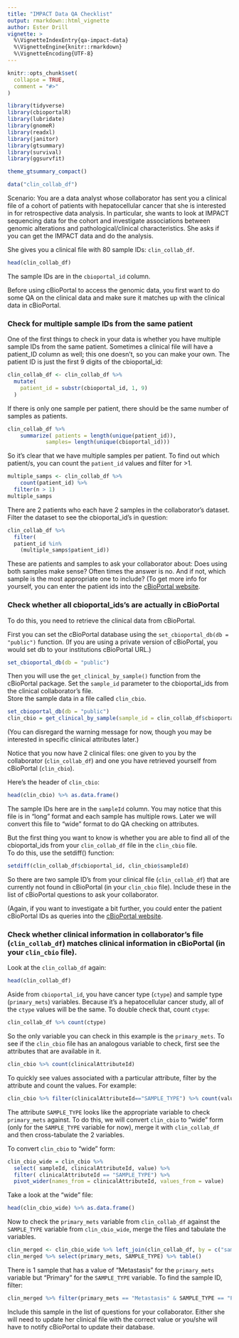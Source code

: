 ```yaml
---
title: "IMPACT Data QA Checklist"
output: rmarkdown::html_vignette
author: Ester Drill
vignette: >
  %\VignetteIndexEntry{qa-impact-data}
  %\VignetteEngine{knitr::rmarkdown}
  %\VignetteEncoding{UTF-8}
---
```


```r
knitr::opts_chunk$set(
  collapse = TRUE,
  comment = "#>"
)
```


```r

library(tidyverse)
library(cbioportalR)
library(lubridate)
library(gnomeR)
library(readxl)
library(janitor)
library(gtsummary)
library(survival)
library(ggsurvfit)

theme_gtsummary_compact()

data("clin_collab_df")
```


Scenario: You are a data analyst whose collaborator has sent you a clinical file of a cohort of patients with hepatocellular cancer that she is interested in for retrospective data analysis. In particular, she wants to look at IMPACT sequencing data for the cohort and investigate associations between genomic alterations and pathological/clinical characteristics. She asks if you can get the IMPACT data and do the analysis.

She gives you a clinical file with 80 sample IDs: `clin_collab_df`. 

```r
head(clin_collab_df)
```

The sample IDs are in the `cbioportal_id` column.

Before using cBioPortal to access the genomic data, you first want to do some QA on the clinical data and make sure it matches up with the clinical data in cBioPortal.


### Check for multiple sample IDs from the same patient

One of the first things to check in your data is whether you have multiple sample IDs from the same patient. Sometimes a clinical file will have a patient_ID column as well; this one doesn't, so you can make your own. The patient ID is just the first 9 digits of the cbioportal_id:

```r

clin_collab_df <- clin_collab_df %>%
  mutate(
    patient_id = substr(cbioportal_id, 1, 9)
  )
```

If there is only one sample per patient, there should be the same number of samples as patients.

<!-- Karissa - This may be unnecessary? -->
```r
clin_collab_df %>%
    summarize( patients = length(unique(patient_id)),
            samples= length(unique(cbioportal_id))) 
```

So it's clear that we have multiple samples per patient. To find out which patient/s, you can count the `patient_id` values and filter for >1.

```r
multiple_samps <- clin_collab_df %>%
    count(patient_id) %>%
  filter(n > 1)
multiple_samps
```

There are 2 patients who each have 2 samples in the collaborator's dataset. 
Filter the dataset to see the cbioportal_id's in question:  
```r

clin_collab_df %>% 
  filter(
  patient_id %in% 
    (multiple_samps$patient_id))

```
<!--This code too confusing above? -->

These are patients and samples to ask your collaborator about: Does using both samples make sense? Often times the answer is no. And if not, which sample is the most appropriate one to include? 
(To get more info for yourself, you can enter the patient ids into the [cBioPortal website](https://www.cbioportal.org/).


### Check whether all cbioportal_ids's are actually in cBioPortal

To do this, you need to retrieve the clinical data from cBioPortal.  

First you can set the cBioPortal database using the `set_cbioportal_db(db = "public")` function. (If you are using a private version of cBioPortal, you would set db to your institutions cBioPortal URL.) 

```r

set_cbioportal_db(db = "public")

```


Then you will use the `get_clinical_by_sample()` function from the cBioPortal package. Set the `sample_id` parameter to the cbioportal_ids from the clinical collaborator's file.  
Store the sample data in a file called `clin_cbio`. 

```r

set_cbioportal_db(db = "public")
clin_cbio = get_clinical_by_sample(sample_id = clin_collab_df$cbioportal_id) 

```

(You can disregard the warning message for now, though you may be interested in specific clinical attributes later.)

Notice that you now have 2 clinical files: one given to you by the collaborator (`clin_collab_df`) and one you have retrieved yourself from cBioPortal (`clin_cbio`). 

Here's the header of `clin_cbio`:

```r
head(clin_cbio) %>% as.data.frame()
```


The sample IDs here are in the `sampleId` column.
You may notice that this file is in "long" format and each sample has multiple rows. Later we will convert this file to "wide" format to do QA checking on attributes.


But the first thing you want to know is whether you are able to find all of the cbioportal_ids from your `clin_collab_df` file in the `clin_cbio` file.  
To do this, use the setdiff() function:

```r

setdiff(clin_collab_df$cbioportal_id, clin_cbio$sampleId)

```

So there are two sample ID's from your clinical file (`clin_collab_df`) that are currently not found in cBioPortal (in your `clin_cbio` file). 
Include these in the list of cBioPortal questions to ask your collaborator.

(Again, if you want to investigate a bit further, you could enter the patient cBioPortal IDs as queries into the [cBioPortal website](https://www.cbioportal.org/).

### Check whether clinical information in collaborator's file (`clin_collab_df`) matches clinical information in cBioPortal (in your `clin_cbio` file).

Look at the `clin_collab_df` again:

```r
head(clin_collab_df)
```

Aside from `cbioportal_id`, you have cancer type (`ctype`) and sample type (`primary_mets`) variables.
Because it's a hepatocellular cancer study, all of the `ctype` values will be the same. To double check that, count `ctype`:

```r
clin_collab_df %>% count(ctype)
```

So the only variable you can check in this example is the `primary_mets`. To see if the `clin_cbio` file has an analogous variable to check, first see the attributes that are available in it.

```r
clin_cbio %>% count(clinicalAttributeId)
```

To quickly see values associated with a particular attribute, filter by the attribute and count the values. For example:
```r
clin_cbio %>% filter(clinicalAttributeId=="SAMPLE_TYPE") %>% count(value)
```

The attribute `SAMPLE_TYPE` looks like the appropriate variable to check `primary_mets` against. To do this, we will convert `clin_cbio` to "wide" form (only for the `SAMPLE_TYPE` variable for now), merge it with `clin_collab_df` and then cross-tabulate the 2 variables.

To convert `clin_cbio` to "wide" form:

```r

clin_cbio_wide = clin_cbio %>% 
  select( sampleId, clinicalAttributeId, value) %>%
  filter( clinicalAttributeId == "SAMPLE_TYPE") %>% 
  pivot_wider(names_from = clinicalAttributeId, values_from = value)
```

Take a look at the "wide" file:
```r
head(clin_cbio_wide) %>% as.data.frame()
```

Now to check the `primary_mets` variable from `clin_collab_df` against the `SAMPLE_TYPE` variable from `clin_cbio_wide`, merge the files and tabulate the variables. 

```r
clin_merged <- clin_cbio_wide %>% left_join(clin_collab_df, by = c("sampleId" = "cbioportal_id")) 
clin_merged %>% select(primary_mets, SAMPLE_TYPE) %>% table()
```

There is 1 sample that has a value of "Metastasis" for the `primary_mets` variable but "Primary" for the `SAMPLE_TYPE` variable. To find the sample ID, filter:

```r
clin_merged %>% filter(primary_mets == "Metastasis" & SAMPLE_TYPE == "Primary")
```

Include this sample in the list of questions for your collaborator. Either she will need to update her clinical file with the correct value or you/she will have to notify cBioPortal to update their database.


